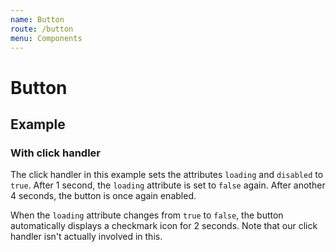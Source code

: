 ```yaml
---
name: Button
route: /button
menu: Components
---
```


# Button

<limel-props name="limel-button" />

## Example

<limel-example name="limel-example-button" />

### With click handler

The click handler in this example sets the attributes `loading` and `disabled` to `true`. After 1 second, the `loading`
attribute is set to `false` again. After another 4 seconds, the button is once again enabled.
                    
When the `loading` attribute changes from `true` to `false`, the button automatically displays a checkmark icon for 2 
seconds. Note that our click handler isn't actually involved in this.

<limel-example name="limel-example-button-click" path="button"/>
